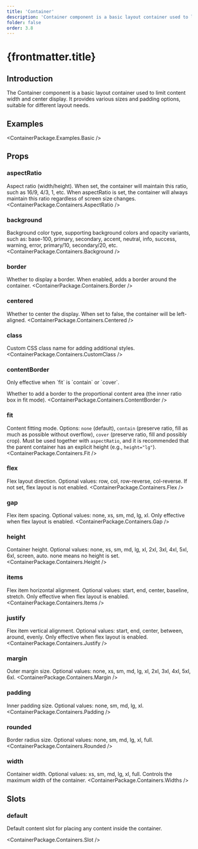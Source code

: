```yaml
---
title: 'Container'
description: 'Container component is a basic layout container used to limit content width and center display, providing various sizes and padding options'
folder: false
order: 3.8
---
```



# {frontmatter.title}

## Introduction

The Container component is a basic layout container used to limit content width and center display. It provides various sizes and padding options, suitable for different layout needs.

## Examples

<ContainerPackage.Examples.Basic />

## Props

### aspectRatio
Aspect ratio (width/height). When set, the container will maintain this ratio, such as 16/9, 4/3, 1, etc. When aspectRatio is set, the container will always maintain this ratio regardless of screen size changes.
<ContainerPackage.Containers.AspectRatio />

### background
Background color type, supporting background colors and opacity variants, such as: base-100, primary, secondary, accent, neutral, info, success, warning, error, primary/10, secondary/20, etc.
<ContainerPackage.Containers.Background />

### border
Whether to display a border. When enabled, adds a border around the container.
<ContainerPackage.Containers.Border />

### centered
Whether to center the display. When set to false, the container will be left-aligned.
<ContainerPackage.Containers.Centered />

### class
Custom CSS class name for adding additional styles.
<ContainerPackage.Containers.CustomClass />

### contentBorder

<Alert type="info" variant="soft" closable={false}>
  Only effective when `fit` is `contain` or `cover`.
</Alert>

Whether to add a border to the proportional content area (the inner ratio box in fit mode).
<ContainerPackage.Containers.ContentBorder />

### fit
Content fitting mode. Options: `none` (default), `contain` (preserve ratio, fill as much as possible without overflow), `cover` (preserve ratio, fill and possibly crop). Must be used together with `aspectRatio`, and it is recommended that the parent container has an explicit height (e.g., `height="lg"`).
<ContainerPackage.Containers.Fit />

### flex
Flex layout direction. Optional values: row, col, row-reverse, col-reverse. If not set, flex layout is not enabled.
<ContainerPackage.Containers.Flex />

### gap
Flex item spacing. Optional values: none, xs, sm, md, lg, xl. Only effective when flex layout is enabled.
<ContainerPackage.Containers.Gap />

### height
Container height. Optional values: none, xs, sm, md, lg, xl, 2xl, 3xl, 4xl, 5xl, 6xl, screen, auto. none means no height is set.
<ContainerPackage.Containers.Height />

### items
Flex item horizontal alignment. Optional values: start, end, center, baseline, stretch. Only effective when flex layout is enabled.
<ContainerPackage.Containers.Items />

### justify
Flex item vertical alignment. Optional values: start, end, center, between, around, evenly. Only effective when flex layout is enabled.
<ContainerPackage.Containers.Justify />

### margin
Outer margin size. Optional values: none, xs, sm, md, lg, xl, 2xl, 3xl, 4xl, 5xl, 6xl.
<ContainerPackage.Containers.Margin />

### padding
Inner padding size. Optional values: none, sm, md, lg, xl.
<ContainerPackage.Containers.Padding />

### rounded
Border radius size. Optional values: none, sm, md, lg, xl, full.
<ContainerPackage.Containers.Rounded />

### width
Container width. Optional values: xs, sm, md, lg, xl, full. Controls the maximum width of the container.
<ContainerPackage.Containers.Widths />

## Slots

### default

Default content slot for placing any content inside the container.

<ContainerPackage.Containers.Slot />
